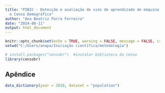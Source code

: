 ```yaml
---
title: "PIBIC - Detecção e avaliação de viés de aprendizado de máquina utilizando
  o Censo Demográfico"
author: "Ana Beatriz Parra Ferreira"
date: "2024-08-11"
output: html_document
---
```


```r
knitr::opts_chunk$set(echo = TRUE, warning = FALSE, message = FALSE, cache.lazy = FALSE)
setwd("C:/Users/anapa/Iniciação científica/metodologia")
```

```r
# install.packages("censobr")  #instalar biblioteca do censo
library(censobr)

```


## Apêndice

```r
data_dictionary(year = 2010, dataset = "population")
```

